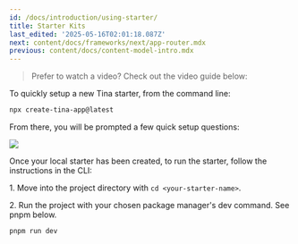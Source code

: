 ```yaml
---
id: /docs/introduction/using-starter/
title: Starter Kits
last_edited: '2025-05-16T02:01:18.087Z'
next: content/docs/frameworks/next/app-router.mdx
previous: content/docs/content-model-intro.mdx
---
```


> Prefer to watch a video? Check out the video guide below:

<Youtube embedSrc="https://www.youtube.com/embed/E0nehGoMwWM?si=kvYTdUwCaOPsHHoO" caption="Getting Started with NPX " minutes="2" />

To quickly setup a new Tina starter, from the command line:

```bash
npx create-tina-app@latest
```

From there, you will be prompted a few quick setup questions:

![](/img/docs/introduction/cli-starter.png)

Once your local starter has been created, to run the starter, follow the instructions in the CLI:

1\. Move into the project directory with `cd <your-starter-name>`.

2\. Run the project with your chosen package manager's dev command. See pnpm below.

```
pnpm run dev
```
